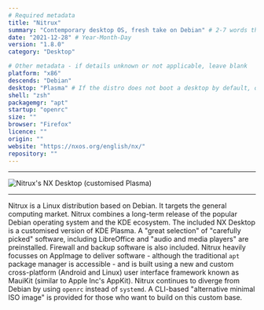 ```yaml
---
# Required metadata
title: "Nitrux"
summary: "Contemporary desktop OS, fresh take on Debian" # 2-7 words that sum up the distribution
date: "2021-12-28" # Year-Month-Day
version: "1.8.0"
category: "Desktop"

# Other metadata - if details unknown or not applicable, leave blank
platform: "x86"
descends: "Debian"
desktop: "Plasma" # If the distro does not boot a desktop by default, or doesn't ship one, leave 'desktop' blank
shell: "zsh"
packagemgr: "apt"
startup: "openrc"
size: ""
browser: "Firefox"
licence: ""
origin: ""
website: "https://nxos.org/english/nx/"
repository: ""
---
```


---

<Image
  src="/images/nitrux.png"
  alt="Nitrux's NX Desktop (customised Plasma)"
  width={250}
  height={400}
/>

---

Nitrux is a Linux distribution based on Debian. It targets the general computing market. Nitrux combines a long-term release of the popular Debian operating system and the KDE ecosystem. The included NX Desktop is a customised version of KDE Plasma. A "great selection" of "carefully picked" software, including LibreOffice and "audio and media players" are preinstalled. Firewall and backup software is also included. Nitrux heavily focusses on AppImage to deliver software - although the traditional `apt` package manager is accessible - and is built using a new and custom cross-platform (Android and Linux) user interface framework known as MauiKit (similar to Apple Inc's AppKit). Nitrux continues to diverge from Debian by using `openrc` instead of `systemd`. A CLI-based "alternative minimal ISO image" is provided for those who want to build on this custom base.
